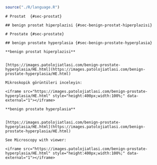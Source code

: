 
```r

source("./R/language.R")

```




```asis
# Prostat  {#sec-prostat} 

## benign prostat hiperplazisi {#sec-benign-prostat-hiperplazisi} 

```




```asis
# Prostate {#sec-prostate} 

## benign prostate hyperplasia {#sec-benign-prostate-hyperplasia} 

```




```asis

**benign prostat hiperplazisi**


[https://images.patolojiatlasi.com/benign-prostate-hyperplasia/HE.html](https://images.patolojiatlasi.com/benign-prostate-hyperplasia/HE.html)

Mikroskopik görüntüleri inceleyin:

<iframe src="https://images.patolojiatlasi.com/benign-prostate-hyperplasia/HE.html" style="height:400px;width:100%;" data-external="1"></iframe>

```




```asis

**benign prostate hyperplasia**


[https://images.patolojiatlasi.com/benign-prostate-hyperplasia/HE.html](https://images.patolojiatlasi.com/benign-prostate-hyperplasia/HE.html)

See Microscopy with viewer: 

<iframe src="https://images.patolojiatlasi.com/benign-prostate-hyperplasia/HE.html" style="height:400px;width:100%;" data-external="1"></iframe>

```


